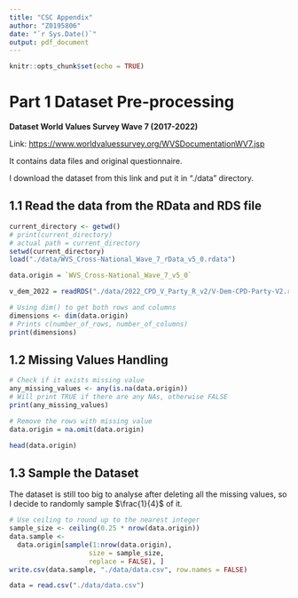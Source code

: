 ```yaml
---
title: "CSC Appendix"
author: "Z0195806"
date: "`r Sys.Date()`"
output: pdf_document
---
```


```r
knitr::opts_chunk$set(echo = TRUE)
```

# Part 1 Dataset Pre-processing

**Dataset World Values Survey Wave 7 (2017-2022)**

Link: <https://www.worldvaluessurvey.org/WVSDocumentationWV7.jsp>

It contains data files and original questionnaire.

I download the dataset from this link and put it in "./data" directory.

## 1.1 Read the data from the RData and RDS file

```r
current_directory <- getwd()
# print(current_directory)
# actual path = current_directory
setwd(current_directory)
load("./data/WVS_Cross-National_Wave_7_rData_v5_0.rdata")
```

```r
data.origin = `WVS_Cross-National_Wave_7_v5_0`
```

```r
v_dem_2022 = readRDS("./data/2022_CPD_V_Party_R_v2/V-Dem-CPD-Party-V2.rds")
```

```r
# Using dim() to get both rows and columns
dimensions <- dim(data.origin)
# Prints c(number_of_rows, number_of_columns)
print(dimensions)
```

## 1.2 Missing Values Handling

```r
# Check if it exists missing value
any_missing_values <- any(is.na(data.origin))
# Will print TRUE if there are any NAs, otherwise FALSE
print(any_missing_values)
```

```r
# Remove the rows with missing value
data.origin = na.omit(data.origin)
```

```r
head(data.origin)
```

## 1.3 Sample the Dataset

The dataset is still too big to analyse after deleting all the missing values, so I decide to randomly sample $\frac{1}{4}$ of it.

```r
# Use ceiling to round up to the nearest integer
sample_size <- ceiling(0.25 * nrow(data.origin))
data.sample <-
  data.origin[sample(1:nrow(data.origin),
                    size = sample_size,
                    replace = FALSE), ]
write.csv(data.sample, "./data/data.csv", row.names = FALSE)
```

```r
data = read.csv("./data/data.csv")
```
